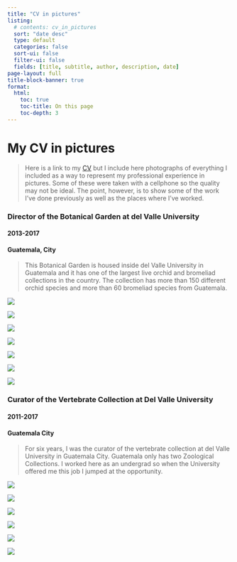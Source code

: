 ```yaml
---
title: "CV in pictures"
listing:
  # contents: cv_in_pictures
  sort: "date desc"
  type: default
  categories: false
  sort-ui: false
  filter-ui: false
  fields: [title, subtitle, author, description, date] 
page-layout: full
title-block-banner: true
format: 
  html: 
    toc: true
    toc-title: On this page
    toc-depth: 3
---
```


<p><h1>My CV in pictures</h1></p>

> Here is a link to my [CV](/docs/gabriela_palomo_cv.pdf) but I include here photographs of everything I included as a way to represent my professional experience in pictures. Some of these were taken with a cellphone so the quality may not be ideal. The point, however, is to show some of the work I've done previously as well as the places where I've worked. 

### Director of the Botanical Garden at del Valle University
#### 2013-2017
#### Guatemala, City

> This Botanical Garden is housed inside del Valle University in Guatemala and it has one of the largest live orchid and bromeliad collections in the country. The collection has more than 150 different orchid species and more than 60 bromeliad species from Guatemala. 

:::{layout="[[30,52],[15,15, 35], [11,20]]"}
![](./images/cv/IMG_20160322_161044.jpg)

![](./images/cv/IMG_20160204_144539.jpg)

![](./images/cv/P1030161.JPG)

![](./images/cv/P1030163.JPG)

![](./images/cv/IMG_20160322_160753.jpg)

![](./images/cv/20150218_101445.jpg)

![](./images/cv/IMG_20160415_160635.jpg)

:::

### Curator of the Vertebrate Collection at Del Valle University 
#### 2011-2017
#### Guatemala City

> For six years, I was the curator of the vertebrate collection at del Valle University in Guatemala City. Guatemala only has two Zoological Collections. I worked here as an undergrad so when the University offered me this job I jumped at the opportunity. 

:::{layout="[[15,15],[15,15],[10,10]]"}

![](./images/cv/DSC01669.JPG)

![](./images/cv/aves.JPG)

![](./images/cv/P1030299.JPG)

![](./images/cv/P1030300.JPG)

![](./images/cv/P1030297.JPG)

![](./images/cv/DSC06847.JPG)

:::